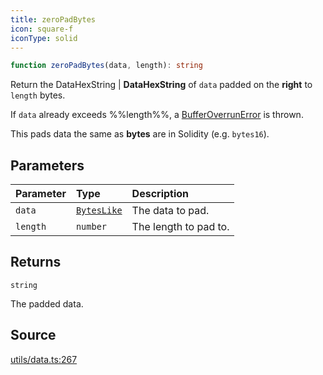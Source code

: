 ```yaml
---
title: zeroPadBytes
icon: square-f
iconType: solid
---
```


```ts
function zeroPadBytes(data, length): string
```

Return the DataHexString | **DataHexString** of `data` padded on the **right** to `length` bytes.

If `data` already exceeds %%length%%, a [BufferOverrunError](../interfaces/BufferOverrunError) is thrown.

This pads data the same as **bytes** are in Solidity (e.g. `bytes16`).

## Parameters

| Parameter | Type | Description |
| :------ | :------ | :------ |
| `data` | [`BytesLike`](/sdk/content/type-aliases/BytesLike) | The data to pad. |
| `length` | `number` | The length to pad to. |

## Returns

`string`

The padded data.

## Source

[utils/data.ts:267](https://github.com/dominant-strategies/quais.js/blob/ed42ffbfe60ddf7e7a3e8a6035ad3d7055fdc6f1/src/utils/data.ts#L267)
